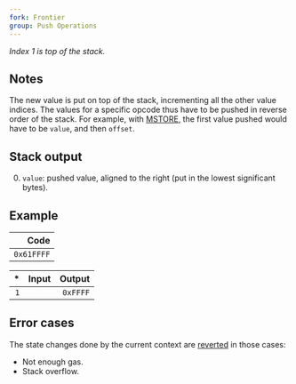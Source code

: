 ```yaml
---
fork: Frontier
group: Push Operations
---
```


*Index 1 is top of the stack.*

## Notes

The new value is put on top of the stack, incrementing all the other value indices. The values for a specific opcode thus have to be pushed in reverse order of the stack. For example, with [MSTORE](/#52), the first value pushed would have to be `value`, and then `offset`.

## Stack output

0. `value`: pushed value, aligned to the right (put in the lowest significant bytes).

## Example

| Code |
|-----:|
| `0x61FFFF` |

| * | Input | Output |
|--:|------:|-------:|
| `1` | | `0xFFFF` |

## Error cases

The state changes done by the current context are [reverted](#FD) in those cases:
- Not enough gas.
- Stack overflow.

